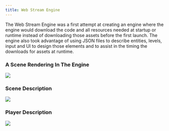 ```yaml
---
title: Web Stream Engine
---
```


The Web Stream Engine was a first attempt at creating an engine where the engine would download the code and all resources needed at startup or runtime instead of downloading those assets before the first launch.
The engine also took advantage of using JSON files to describe entities, levels, input and UI to design those elements and to assist in the timing the downloads for assets at runtime.

### A Scene Rendering In The Engine
<img src = "/wse.png"/>

### Scene Description
<img src = "/wse-3.png"/>

### Player Description
<img src = "/wse-2.png"/>

<LinkCard title="GitHub" href="https://github.com/DaylightNebula/WebStreamEngine.git" />